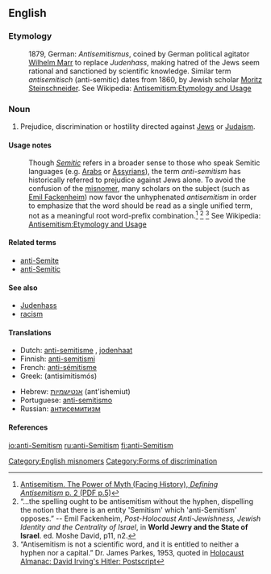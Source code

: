 {{wikipedia|Anti-Semitism}}
==English==

===Etymology===
:1879, German: ''Antisemitismus'', coined by German political agitator [[w:Wilhelm Marr|Wilhelm Marr]] to replace ''Judenhass'', making hatred of the Jews seem rational and sanctioned by scientific knowledge.  Similar term ''antisemitisch'' (anti-semitic) dates from 1860, by Jewish scholar [[w:Moritz Steinschneider|Moritz Steinschneider]].  See Wikipedia: [[w: Antisemitism#Etymology_and_usage|Antisemitism:Etymology and Usage]]

===Noun===
{{en-noun|sg=[[anti]]-[[Semitism]]|-}}

# Prejudice, discrimination or hostility directed against [[Jew]]s or [[Judaism]].

====Usage notes====
:Though ''[[Semitic]]'' refers in a broader sense to those who speak Semitic languages (e.g. [[w:Arab|Arabs]] or [[w:Assyrian_people|Assyrians]]), the term ''anti-semitism'' has historically referred to prejudice against Jews alone.  To avoid the confusion of the [[misnomer]], many scholars on the subject (such as [[w:Emil Fackenheim|Emil Fackenheim]]) now favor the unhyphenated ''antisemitism'' in order to emphasize that the word should be read as a single unified term, not as a meaningful root word-prefix combination.<ref>[http://www.facinghistory.org/campus/reslib.nsf/99ca830bb4f483948525717f005abfc7/2820f36c177cc758852571860065e8c2/$FILE/complete_antisemitism.pdf Antisemitism. The Power of Myth (Facing History), ''Defining Antisemitism'' p. 2 (PDF p.5)]</ref> <ref>“…the spelling ought to be antisemitism without the hyphen, dispelling the notion that there is an entity 'Semitism' which 'anti-Semitism' opposes.” -- Emil Fackenheim, ''Post-Holocaust Anti-Jewishness, Jewish Identity and the Centrality of Israel'', in '''World Jewry and the State of Israel'''. ed. Moshe David, p11, n2.</ref> <ref>“Antisemitism is not a scientific word, and it is entitled to neither a hyphen nor a capital.” Dr.  James Parkes, 1953, quoted in [http://www.nizkor.org/ftp.cgi/people/i/irving.david/jackel/postscript-kirk-6 Holocaust Almanac: David Irving's Hitler: Postscript]</ref> See Wikipedia: [[w: Antisemitism#Etymology_and_usage|Antisemitism:Etymology and Usage]]

====Related terms====
* [[anti-Semite]]
* [[anti-Semitic]]

====See also====
* [[Judenhass]]
* [[racism]]

====Translations====
{{trans-top|Prejudice or hostility against Jews}}
*Dutch: [[anti-semitisme]] {{n}}, [[jodenhaat]] {{f}}
*Finnish: [[anti-semitismi]]
*French: [[anti-sémitisme]] {{m}}
*Greek: {{t|el|αντισημιτισμός|m|}} (antisimitismós)
{{trans-mid}}
*Hebrew: [[אנטישמיות]] (ant'ishemiut) {{f}}
*Portuguese: [[anti-semitismo]] {{m}}
*Russian: [[антисемитизм]] {{m}}
{{trans-bottom}}

====References====
<references/>

[[Category:English misnomers]]
[[Category:Forms of discrimination]]

[[io:anti-Semitism]]
[[ru:anti-Semitism]]
[[fi:anti-Semitism]]